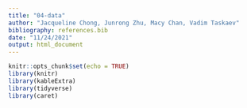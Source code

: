 ```yaml
---
title: "04-data"
author: "Jacqueline Chong, Junrong Zhu, Macy Chan, Vadim Taskaev"
bibliography: references.bib
date: "11/24/2021"
output: html_document
---
```


```r
knitr::opts_chunk$set(echo = TRUE)
library(knitr)
library(kableExtra)
library(tidyverse)
library(caret)
```